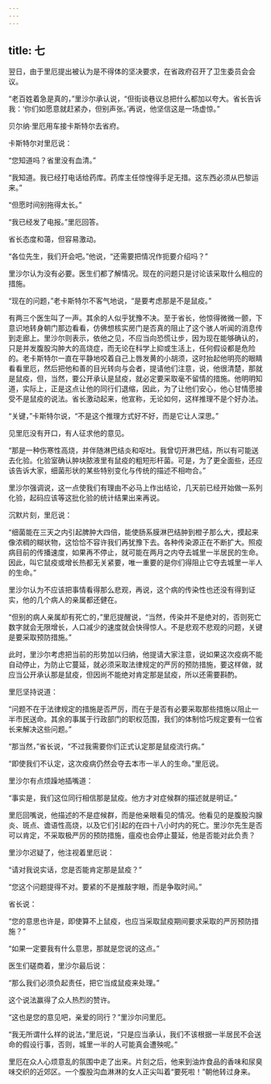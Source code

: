 ```yaml
---
---
---
```

title: 七
---



翌日，由于里厄提出被认为是不得体的坚决要求，在省政府召开了卫生委员会会议。

“老百姓着急是真的，”里沙尔承认说，“但街谈巷议总把什么都加以夸大。省长告诉我：‘你们如愿意就赶紧办，但别声张。’再说，他坚信这是一场虚惊。”

贝尔纳·里厄用车接卡斯特尔去省府。

卡斯特尔对里厄说：

“您知道吗？省里没有血清。”

“我知道。我已经打电话给药库。药库主任惊惶得手足无措。这东西必须从巴黎运来。”

“但愿时间别拖得太长。”

“我已经发了电报。”里厄回答。

省长态度和蔼，但容易激动。

“各位先生，我们开会吧。”他说，“还需要把情况作扼要介绍吗？”

里沙尔认为没有必要。医生们都了解情况。现在的问题只是讨论该采取什么相应的措施。

“现在的问题，”老卡斯特尔不客气地说，“是要考虑那是不是鼠疫。”

有两三个医生叫了一声。其余的人似乎犹豫不决。至于省长，他惊得微微一颤，下意识地转身朝门那边看看，仿佛想核实房门是否真的阻止了这个骇人听闻的消息传到走廊上。里沙尔则表示，依他之见，不应当向恐慌让步，因为现在能够确认的，只是并发腹股沟肿大的高烧症，而无论在科学上抑或生活上，任何假设都是危险的。老卡斯特尔一直在平静地咬着自己上唇发黄的小胡须，这时抬起他明亮的眼睛看看里厄，然后把他和善的目光转向与会者，提请他们注意，说，他很清楚，那就是鼠疫，但，当然，要公开承认是鼠疫，就必定要采取毫不留情的措施。他明明知道，实际上，正是这点让他的同行们退缩，因此，为了让他们安心，他心甘情愿接受不是鼠疫的说法。省长激动起来，他宣称，无论如何，这样推理不是个好办法。

“关键，”卡斯特尔说，“不是这个推理方式好不好，而是它让人深思。”

见里厄没有开口，有人征求他的意见。

“那是一种伤寒性高烧，并伴随淋巴结炎和呕吐。我曾切开淋巴结，所以有可能送去化验。化验室确认肿块脓液里有鼠疫的粗短形杆菌。可是，为了更全面些，还应该告诉大家，细菌形状的某些特别变化与传统的描述不相吻合。”

里沙尔强调说，这一点使我们有理由不必马上作出结论，几天前已经开始做一系列化验，起码应该等这批化验的统计结果出来再说。

沉默片刻，里厄说：

“细菌能在三天之内引起脾肿大四倍，能使肠系膜淋巴结肿到橙子那么大，摸起来像浓稠的糊状物，这恰恰不容许我们再犹豫下去。各种传染源正在不断扩大。照疫病目前的传播速度，如果再不停止，就可能在两月之内夺去城里一半居民的生命。因此，叫它鼠疫或增长热都无关紧要，唯一重要的是你们得阻止它夺去城里一半人的生命。”

里沙尔认为不应该把事情看得那么悲观，再说，这个病的传染性也还没有得到证实，他的几个病人的亲属都还健在。

“但别的病人亲属却有死亡的，”里厄提醒说，“当然，传染并不是绝对的，否则死亡数字就会无限增长，人口减少的速度就会快得惊人。不是悲观不悲观的问题，关键是要采取预防措施。”

此时，里沙尔考虑把当前的形势加以归纳，他提请大家注意，说如果这次疫病不能自动停止，为防止它蔓延，就必须采取法律规定的严厉的预防措施，要这样做，就应当公开承认那是鼠疫，但因尚不能绝对肯定那是鼠疫，所以还需要斟酌。

里厄坚持说道：

“问题不在于法律规定的措施是否严厉，而在于是否有必要采取那些措施以阻止一半市民送命。其余的事属于行政部门的职权范围，我们的体制恰巧规定要有一位省长来解决这些问题。”

“那当然，”省长说，“不过我需要你们正式认定那是鼠疫流行病。”

“即使我们不认定，这次疫病仍然会夺去本市一半人的生命。”里厄说。

里沙尔有点烦躁地插嘴道：

“事实是，我们这位同行相信那是鼠疫。他方才对症候群的描述就是明证。”

里厄回嘴说，他描述的不是症候群，而是他亲眼看见的情况。他看见的是腹股沟腺炎、斑点、谵语性高烧，以及它们引起的在四十八小时内的死亡。里沙尔先生是否可以肯定，不采取极严厉的预防措施，瘟疫也会停止蔓延，他是否能对此负责？

里沙尔迟疑了，他注视着里厄说：

“请对我说实话，您是否能肯定那是鼠疫？”

“您这个问题提得不对。要紧的不是推敲字眼，而是争取时间。”

省长说：

“您的意思也许是，即使算不上鼠疫，也应当采取鼠疫期间要求采取的严厉预防措施？”

“如果一定要我有什么意思，那就是您说的这点。”

医生们磋商着，里沙尔最后说：

“那么我们必须负起责任，把它当成鼠疫来处理。”

这个说法赢得了众人热烈的赞许。

“这也是您的意见吧，亲爱的同行？”里沙尔问里厄。

“我无所谓什么样的说法，”里厄说，“只是应当承认，我们不该根据一半居民不会送命的假设行事，否则，城里一半的人可能真会遭殃呢。”

里厄在众人心烦意乱的氛围中走了出来。片刻之后，他来到油炸食品的香味和尿臭味交织的近郊区。一个腹股沟血淋淋的女人正尖叫着“要死啦！”朝他转过身来。